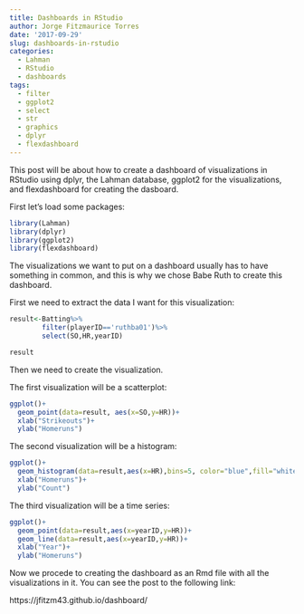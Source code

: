 ```yaml
---
title: Dashboards in RStudio
author: Jorge Fitzmaurice Torres
date: '2017-09-29'
slug: dashboards-in-rstudio
categories:
  - Lahman
  - RStudio
  - dashboards
tags:
  - filter
  - ggplot2
  - select
  - str
  - graphics
  - dplyr
  - flexdashboard
---
```


This post will be about how to create a dashboard of visualizations in RStudio using dplyr, the Lahman database, ggplot2 for the visualizations, and flexdashboard for creating the dasboard.

First let's load some packages:

```r
library(Lahman)
library(dplyr)
library(ggplot2)
library(flexdashboard)
```

The visualizations we want to put on a dashboard usually has to have something in common, and this is why we chose Babe Ruth to create this dashboard.

First we need to extract the data I want for this visualization:

```r
result<-Batting%>%
        filter(playerID=='ruthba01')%>%
        select(SO,HR,yearID)

result
```

Then we need to create the visualization.

The first visualization will be a scatterplot:

```r
ggplot()+
  geom_point(data=result, aes(x=SO,y=HR))+
  xlab("Strikeouts")+
  ylab("Homeruns")
```

The second visualization will be a histogram:

```r
ggplot()+
  geom_histogram(data=result,aes(x=HR),bins=5, color="blue",fill="white" )+
  xlab("Homeruns")+
  ylab("Count")
```

The third visualization will be a time series:

```r
ggplot()+
  geom_point(data=result,aes(x=yearID,y=HR))+
  geom_line(data=result,aes(x=yearID,y=HR))+
  xlab("Year")+
  ylab("Homeruns")
```

Now we procede to creating the dashboard as an Rmd file with all the visualizations in it. You can see the post to the following link:

https://jfitzm43.github.io/dashboard/
